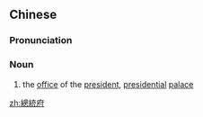 {{also|总统府}}
==Chinese==
{{zh-forms|s=总统府|type=21}}

===Pronunciation===
{{zh-pron
|m=zǒngtǒngfǔ
|c=zung2 tung2 fu2
|cat=n
}}

===Noun===
{{zh-noun}}

# the [[office]] of the [[president]], [[presidential]] [[palace]]

[[zh:總統府]]